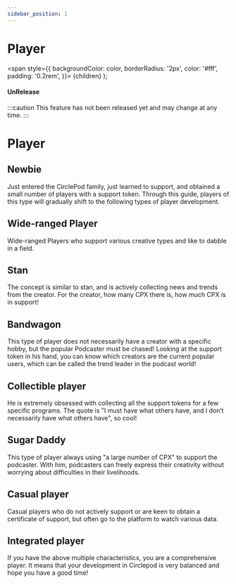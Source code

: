 ```yaml
---
sidebar_position: 1
---
```


# Player

  <span
    style={{
      backgroundColor: color,
      borderRadius: '2px',
      color: '#fff',
      padding: '0.2rem',
    }}>
    {children}
  </span>
);

#### <Highlight color="#ff9966">UnRelease</Highlight>

:::caution
This feature has not been released yet and may change at any time.
:::

# Player

## Newbie

Just entered the CirclePod family, just learned to support, and obtained a small number of players with a support token. Through this guide, players of this type will gradually shift to the following types of player development.

## Wide-ranged Player

Wide-ranged Players who support various creative types and like to dabble in a field.

## Stan

The concept is similar to stan, and is actively collecting news and trends from the creator. For the creator, how many CPX there is, how much CPX is in support!

## Bandwagon

This type of player does not necessarily have a creator with a specific hobby, but the popular Podcaster must be chased! Looking at the support token in his hand, you can know which creators are the current popular users, which can be called the trend leader in the podcast world!

## Collectible player

He is extremely obsessed with collecting all the support tokens for a few specific programs. The quote is "I must have what others have, and I don’t necessarily have what others have", so cool!

## Sugar Daddy

This type of player always using "a large number of CPX" to support the podcaster. With him, podcasters can freely express their creativity without worrying about difficulties in their livelihoods.

## Casual player

Casual players who do not actively support or are keen to obtain a certificate of support, but often go to the platform to watch various data.

## Integrated player

If you have the above multiple characteristics, you are a comprehensive player. It means that your development in Circlepod is very balanced and hope you have a good time!
